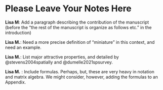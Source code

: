 # Please Leave Your Notes Here

__Lisa M__: Add a paragraph describing the contribution of the manuscript (before the "the rest of the manuscript is organize as follows etc." in the introduction)

__Lisa M.__: Need a more precise definition of "miniature" in this context, and need an example.

__Lisa M.__: List major attractive properties, and detailed by @stevens2004spatially and @dumelle2021spsurvey.

__Lisa M.__ : Include formulas. Perhaps, but, these are very heavy in notation and matrix algebra. We might consider, however, adding the formulas to an Appendix.
